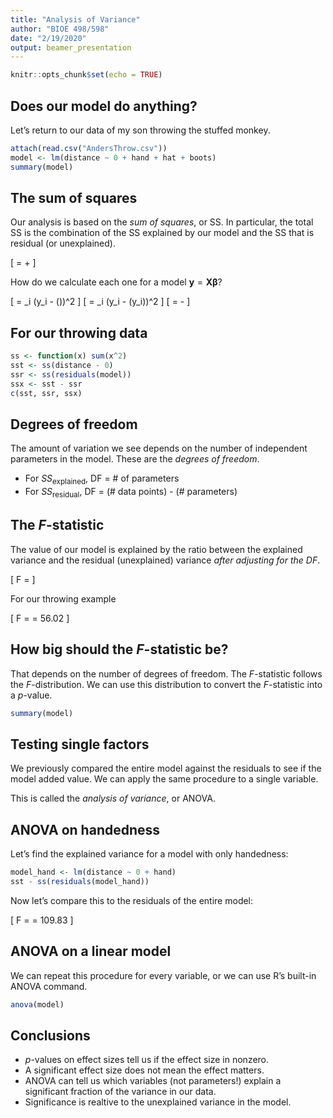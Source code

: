```yaml
---
title: "Analysis of Variance"
author: "BIOE 498/598"
date: "2/19/2020"
output: beamer_presentation
---
```


```r
knitr::opts_chunk$set(echo = TRUE)
```

## Does our model do anything?
Let's return to our data of my son throwing the stuffed monkey.
\tiny
```r
attach(read.csv("AndersThrow.csv"))
model <- lm(distance ~ 0 + hand + hat + boots)
summary(model)
```

## The sum of squares

Our analysis is based on the *sum of squares*, or SS. In particular, the total SS is the combination of the SS explained by our model and the SS that is residual (or unexplained).

\newcommand\sst{SS_\mathrm{total}}
\newcommand\ssx{SS_\mathrm{explained}}
\newcommand\ssr{SS_\mathrm{residual}}

\[ \sst = \ssx + \ssr \]

\newcommand\y{\mathbf{y}}
\newcommand\mean{\mathrm{mean}}
\newcommand\pred{\mathrm{predicted}}

\pause
How do we calculate each one for a model $\y = \mathbf{X}\mathbf{\beta}$?

\pause
\[ \sst = \sum_i (y_i - \mean(\y))^2 \]
\pause
\[ \ssr = \sum_i (y_i - \pred(y_i))^2 \]
\pause
\[ \ssx = \sst - \ssr \]

## For our throwing data

```r
ss <- function(x) sum(x^2)
sst <- ss(distance - 0)
ssr <- ss(residuals(model))
ssx <- sst - ssr
c(sst, ssr, ssx)
```

## Degrees of freedom

The amount of variation we see depends on the number of independent parameters in the model. These are the *degrees of freedom*.

- For $\ssx$, DF = # of parameters
- For $\ssr$, DF = (# data points) - (# parameters)

## The $F$-statistic

The value of our model is explained by the ratio between the explained variance and the residual (unexplained) variance *after adjusting for the DF*.

\[ F = \frac{\ssx / \mathrm{DF}(\ssx)}{\ssr / \mathrm{DF(\ssr)}} \]

\pause
For our throwing example

\[ F = \frac{329.125 /4}{5.875 / (8-4)} = 56.02 \]

## How big should the $F$-statistic be?

That depends on the number of degrees of freedom. The $F$-statistic follows the $F$-distribution. We can use this distribution to convert the $F$-statistic into a $p$-value.
\tiny
```r
summary(model)
```

## Testing single factors

We previously compared the entire model against the residuals to see if the model added value. We can apply the same procedure to a single variable.

This is called the *analysis of variance*, or ANOVA.

## ANOVA on handedness

Let's find the explained variance for a model with only handedness:
\small
```r
model_hand <- lm(distance ~ 0 + hand)
sst - ss(residuals(model_hand))
```
\normalsize
Now let's compare this to the residuals of the entire model:

\pause
\[ F = \frac{322.625 /2}{5.875 / (8-4)} = 109.83 \]

## ANOVA on a linear model

We can repeat this procedure for every variable, or we can use R's built-in ANOVA command.
```r
anova(model)
```

## Conclusions

- $p$-values on effect sizes tell us if the effect size in nonzero.
- A significant effect size does not mean the effect matters.
- ANOVA can tell us which variables (not parameters!) explain a significant fraction of the variance in our data.
- Significance is realtive to the unexplained variance in the model.




